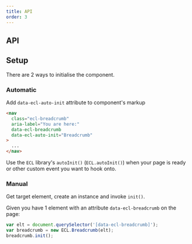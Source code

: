 ```yaml
---
title: API
order: 3
---
```



## API

<BreadcrumbJSDoc />

## Setup

There are 2 ways to initialise the component.

### Automatic

Add `data-ecl-auto-init` attribute to component's markup

```html
<nav
  class="ecl-breadcrumb"
  aria-label="You are here:"
  data-ecl-breadcrumb
  data-ecl-auto-init="Breadcrumb"
>
  ...
</nav>
```

Use the `ECL` library's `autoInit()` (`ECL.autoInit()`) when your page is ready or other custom event you want to hook onto.

### Manual

Get target element, create an instance and invoke `init()`.

Given you have 1 element with an attribute `data-ecl-breadcrumb` on the page:

```js
var elt = document.querySelector('[data-ecl-breadcrumb]');
var breadcrumb = new ECL.Breadcrumb(elt);
breadcrumb.init();
```
